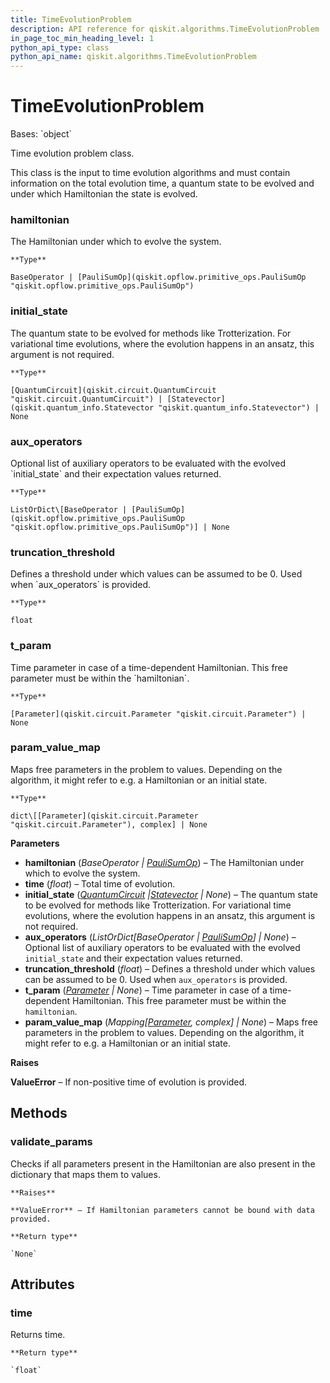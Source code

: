 ```yaml
---
title: TimeEvolutionProblem
description: API reference for qiskit.algorithms.TimeEvolutionProblem
in_page_toc_min_heading_level: 1
python_api_type: class
python_api_name: qiskit.algorithms.TimeEvolutionProblem
---
```


# TimeEvolutionProblem

<Class id="qiskit.algorithms.TimeEvolutionProblem" github="https://github.com/qiskit/qiskit/tree/stable/0.23/qiskit/algorithms/time_evolvers/time_evolution_problem.py" signature="TimeEvolutionProblem(hamiltonian, time, initial_state=None, aux_operators=None, truncation_threshold=1e-12, t_param=None, param_value_map=None)">
  Bases: `object`

  Time evolution problem class.

  This class is the input to time evolution algorithms and must contain information on the total evolution time, a quantum state to be evolved and under which Hamiltonian the state is evolved.

  ### hamiltonian

  <Attribute id="qiskit.algorithms.TimeEvolutionProblem.hamiltonian" name="hamiltonian">
    The Hamiltonian under which to evolve the system.

    **Type**

    BaseOperator | [PauliSumOp](qiskit.opflow.primitive_ops.PauliSumOp "qiskit.opflow.primitive_ops.PauliSumOp")
  </Attribute>

  ### initial\_state

  <Attribute id="qiskit.algorithms.TimeEvolutionProblem.initial_state" name="initial_state">
    The quantum state to be evolved for methods like Trotterization. For variational time evolutions, where the evolution happens in an ansatz, this argument is not required.

    **Type**

    [QuantumCircuit](qiskit.circuit.QuantumCircuit "qiskit.circuit.QuantumCircuit") | [Statevector](qiskit.quantum_info.Statevector "qiskit.quantum_info.Statevector") | None
  </Attribute>

  ### aux\_operators

  <Attribute id="qiskit.algorithms.TimeEvolutionProblem.aux_operators" name="aux_operators">
    Optional list of auxiliary operators to be evaluated with the evolved `initial_state` and their expectation values returned.

    **Type**

    ListOrDict\[BaseOperator | [PauliSumOp](qiskit.opflow.primitive_ops.PauliSumOp "qiskit.opflow.primitive_ops.PauliSumOp")] | None
  </Attribute>

  ### truncation\_threshold

  <Attribute id="qiskit.algorithms.TimeEvolutionProblem.truncation_threshold" name="truncation_threshold">
    Defines a threshold under which values can be assumed to be 0. Used when `aux_operators` is provided.

    **Type**

    float
  </Attribute>

  ### t\_param

  <Attribute id="qiskit.algorithms.TimeEvolutionProblem.t_param" name="t_param">
    Time parameter in case of a time-dependent Hamiltonian. This free parameter must be within the `hamiltonian`.

    **Type**

    [Parameter](qiskit.circuit.Parameter "qiskit.circuit.Parameter") | None
  </Attribute>

  ### param\_value\_map

  <Attribute id="qiskit.algorithms.TimeEvolutionProblem.param_value_map" name="param_value_map">
    Maps free parameters in the problem to values. Depending on the algorithm, it might refer to e.g. a Hamiltonian or an initial state.

    **Type**

    dict\[[Parameter](qiskit.circuit.Parameter "qiskit.circuit.Parameter"), complex] | None
  </Attribute>

  **Parameters**

  *   **hamiltonian** (*BaseOperator |* [*PauliSumOp*](qiskit.opflow.primitive_ops.PauliSumOp "qiskit.opflow.primitive_ops.PauliSumOp")) – The Hamiltonian under which to evolve the system.
  *   **time** (*float*) – Total time of evolution.
  *   **initial\_state** ([*QuantumCircuit*](qiskit.circuit.QuantumCircuit "qiskit.circuit.QuantumCircuit")  *|*[*Statevector*](qiskit.quantum_info.Statevector "qiskit.quantum_info.Statevector") *| None*) – The quantum state to be evolved for methods like Trotterization. For variational time evolutions, where the evolution happens in an ansatz, this argument is not required.
  *   **aux\_operators** (*ListOrDict\[BaseOperator |* [*PauliSumOp*](qiskit.opflow.primitive_ops.PauliSumOp "qiskit.opflow.primitive_ops.PauliSumOp")*] | None*) – Optional list of auxiliary operators to be evaluated with the evolved `initial_state` and their expectation values returned.
  *   **truncation\_threshold** (*float*) – Defines a threshold under which values can be assumed to be 0. Used when `aux_operators` is provided.
  *   **t\_param** ([*Parameter*](qiskit.circuit.Parameter "qiskit.circuit.Parameter") *| None*) – Time parameter in case of a time-dependent Hamiltonian. This free parameter must be within the `hamiltonian`.
  *   **param\_value\_map** (*Mapping\[*[*Parameter*](qiskit.circuit.Parameter "qiskit.circuit.Parameter")*, complex] | None*) – Maps free parameters in the problem to values. Depending on the algorithm, it might refer to e.g. a Hamiltonian or an initial state.

  **Raises**

  **ValueError** – If non-positive time of evolution is provided.

  ## Methods

  ### validate\_params

  <Function id="qiskit.algorithms.TimeEvolutionProblem.validate_params" name="validate_params" signature="TimeEvolutionProblem.validate_params()">
    Checks if all parameters present in the Hamiltonian are also present in the dictionary that maps them to values.

    **Raises**

    **ValueError** – If Hamiltonian parameters cannot be bound with data provided.

    **Return type**

    `None`
  </Function>

  ## Attributes

  ### time

  <Attribute id="qiskit.algorithms.TimeEvolutionProblem.time" name="time">
    Returns time.

    **Return type**

    `float`
  </Attribute>
</Class>

